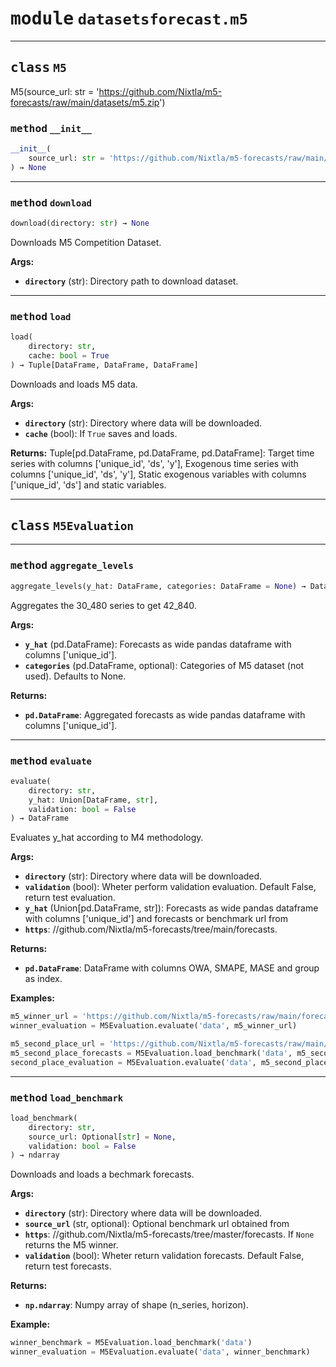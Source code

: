 



# <kbd>module</kbd> `datasetsforecast.m5`






---



## <kbd>class</kbd> `M5`
M5(source_url: str = 'https://github.com/Nixtla/m5-forecasts/raw/main/datasets/m5.zip') 



### <kbd>method</kbd> `__init__`

```python
__init__(
    source_url: str = 'https://github.com/Nixtla/m5-forecasts/raw/main/datasets/m5.zip'
) → None
```








---



### <kbd>method</kbd> `download`

```python
download(directory: str) → None
```

Downloads M5 Competition Dataset. 



**Args:**
 
 - <b>`directory`</b> (str):  Directory path to download dataset. 

---



### <kbd>method</kbd> `load`

```python
load(
    directory: str,
    cache: bool = True
) → Tuple[DataFrame, DataFrame, DataFrame]
```

Downloads and loads M5 data. 



**Args:**
 
 - <b>`directory`</b> (str):  Directory where data will be downloaded. 
 - <b>`cache`</b> (bool):  If `True` saves and loads. 



**Returns:**
 Tuple[pd.DataFrame, pd.DataFrame, pd.DataFrame]:  Target time series with columns ['unique_id', 'ds', 'y'],  Exogenous time series with columns ['unique_id', 'ds', 'y'],  Static exogenous variables with columns ['unique_id', 'ds']  and static variables. 


---



## <kbd>class</kbd> `M5Evaluation`







---



### <kbd>method</kbd> `aggregate_levels`

```python
aggregate_levels(y_hat: DataFrame, categories: DataFrame = None) → DataFrame
```

Aggregates the 30_480 series to get 42_840. 



**Args:**
 
 - <b>`y_hat`</b> (pd.DataFrame):  Forecasts as wide pandas dataframe with columns ['unique_id']. 
 - <b>`categories`</b> (pd.DataFrame, optional):  Categories of M5 dataset (not used).  Defaults to None. 



**Returns:**
 
 - <b>`pd.DataFrame`</b>:  Aggregated forecasts as wide pandas dataframe with columns ['unique_id']. 

---



### <kbd>method</kbd> `evaluate`

```python
evaluate(
    directory: str,
    y_hat: Union[DataFrame, str],
    validation: bool = False
) → DataFrame
```

Evaluates y_hat according to M4 methodology. 



**Args:**
 
 - <b>`directory`</b> (str):  Directory where data will be downloaded. 
 - <b>`validation`</b> (bool):  Wheter perform validation evaluation.  Default False, return test evaluation. 
 - <b>`y_hat`</b> (Union[pd.DataFrame, str]):  Forecasts as wide pandas dataframe with columns  ['unique_id'] and forecasts or  benchmark url from 
 - <b>`https`</b>: //github.com/Nixtla/m5-forecasts/tree/main/forecasts. 



**Returns:**
 
 - <b>`pd.DataFrame`</b>:  DataFrame with columns OWA, SMAPE, MASE  and group as index. 



**Examples:**
 

```python
m5_winner_url = 'https://github.com/Nixtla/m5-forecasts/raw/main/forecasts/0001 YJ_STU.zip'
winner_evaluation = M5Evaluation.evaluate('data', m5_winner_url)

m5_second_place_url = 'https://github.com/Nixtla/m5-forecasts/raw/main/forecasts/0002 Matthias.zip'
m5_second_place_forecasts = M5Evaluation.load_benchmark('data', m5_second_place_url)
second_place_evaluation = M5Evaluation.evaluate('data', m5_second_place_forecasts)
``` 

---



### <kbd>method</kbd> `load_benchmark`

```python
load_benchmark(
    directory: str,
    source_url: Optional[str] = None,
    validation: bool = False
) → ndarray
```

Downloads and loads a bechmark forecasts. 



**Args:**
 
 - <b>`directory`</b> (str):  Directory where data will be downloaded. 
 - <b>`source_url`</b> (str, optional):  Optional benchmark url obtained from 
 - <b>`https`</b>: //github.com/Nixtla/m5-forecasts/tree/master/forecasts. If `None` returns the M5 winner. 
 - <b>`validation`</b> (bool):  Wheter return validation forecasts.  Default False, return test forecasts. 



**Returns:**
 
 - <b>`np.ndarray`</b>:  Numpy array of shape (n_series, horizon). 



**Example:**
 

```python
winner_benchmark = M5Evaluation.load_benchmark('data')
winner_evaluation = M5Evaluation.evaluate('data', winner_benchmark)
``` 


